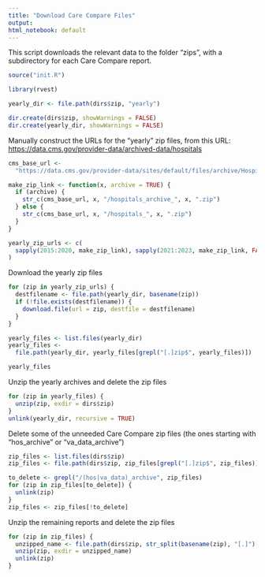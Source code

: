 ```yaml
---
title: "Download Care Compare Files"
output:
html_notebook: default
---
```


This script downloads the relevant data to the folder "zips", with a subdirectory for each Care Compare report.

```r
source("init.R")

library(rvest)

yearly_dir <- file.path(dirs$zip, "yearly")

dir.create(dirs$zip, showWarnings = FALSE)
dir.create(yearly_dir, showWarnings = FALSE)
```


Manually construct the URLs for the "yearly" zip files, from this URL:
<https://data.cms.gov/provider-data/archived-data/hospitals>

```r
cms_base_url <-
  "https://data.cms.gov/provider-data/sites/default/files/archive/Hospitals/"

make_zip_link <- function(x, archive = TRUE) {
  if (archive) {
    str_c(cms_base_url, x, "/hospitals_archive_", x, ".zip")
  } else {
    str_c(cms_base_url, x, "/hospitals_", x, ".zip")
  }
}

yearly_zip_urls <- c(
  sapply(2015:2020, make_zip_link), sapply(2021:2023, make_zip_link, FALSE)
)
```


Download the yearly zip files

```r
for (zip in yearly_zip_urls) {
  destfilename <- file.path(yearly_dir, basename(zip))
  if (!file.exists(destfilename)) {
    download.file(url = zip, destfile = destfilename)
  }
}

yearly_files <- list.files(yearly_dir)
yearly_files <-
  file.path(yearly_dir, yearly_files[grepl("[.]zip$", yearly_files)])

yearly_files
```


Unzip the yearly archives and delete the zip files

```r
for (zip in yearly_files) {
  unzip(zip, exdir = dirs$zip)
}
unlink(yearly_dir, recursive = TRUE)
```


Delete some of the unneeded Care Compare zip files (the ones starting with "hos_archive" or "va_data_archive")

```r
zip_files <- list.files(dirs$zip)
zip_files <- file.path(dirs$zip, zip_files[grepl("[.]zip$", zip_files)])

to_delete <- grepl("/(hos|va_data)_archive", zip_files)
for (zip in zip_files[to_delete]) {
  unlink(zip)
}
zip_files <- zip_files[!to_delete]
```


Unzip the remaining reports and delete the zip files

```r
for (zip in zip_files) {
  unzipped_name <- file.path(dirs$zip, str_split(basename(zip), "[.]")[[1]][1])
  unzip(zip, exdir = unzipped_name)
  unlink(zip)
}
```








